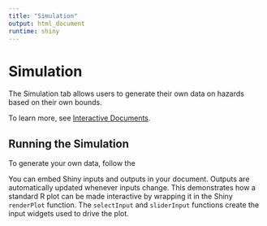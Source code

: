 ```yaml
---
title: "Simulation"
output: html_document
runtime: shiny
---
```


# Simulation
The Simulation tab allows users to generate their own data on hazards based on their own bounds.

To learn more, see [Interactive Documents](http://rmarkdown.rstudio.com/authoring_shiny.html).

## Running the Simulation

To generate your own data, follow the 



You can embed Shiny inputs and outputs in your document. Outputs are automatically updated whenever inputs change.  This demonstrates how a standard R plot can be made interactive by wrapping it in the Shiny `renderPlot` function. The `selectInput` and `sliderInput` functions create the input widgets used to drive the plot.


